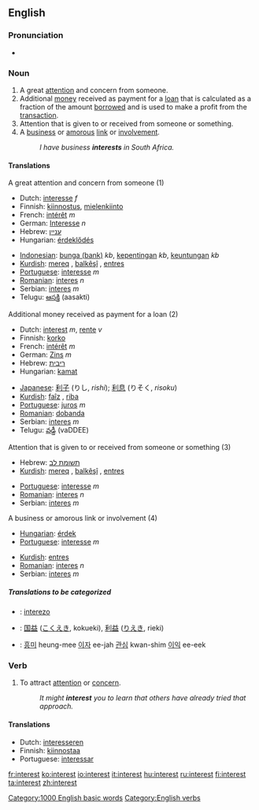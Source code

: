 ==English==

{{rank|story|deep|meet|472|interest|brother|I've|longer}}

===Pronunciation===
*{{audio|en-us-interest.ogg|Audio (US)}}

===Noun===
{{en-noun-reg}}

# A great [[attention]] and concern from someone.
# Additional [[money]] received as payment for a [[loan]] that is calculated as a fraction of the amount [[borrow]]ed and is used to make a profit from the [[transaction]].
# Attention that is given to or received from someone or something.
# A [[business]] or [[amorous]] [[link]] or [[involvement]].
#:''I have business '''interests''' in South Africa.''

====Translations====
;A great attention and concern from someone (1)
{{top}}
*Dutch: [[interesse]] ''f''
*Finnish: [[kiinnostus]], [[mielenkiinto]]
*French: [[intérêt]] ''m''
*German: [[Interesse]] ''n''
*Hebrew: [[עניין]] {{m}}
*Hungarian: [[érdeklődés]]
{{mid}}
*[[Indonesian]]: [[bunga (bank)]] ''kb'', [[penting|kepentingan]] ''kb'', [[keuntungan]] ''kb''
*[[Kurdish]]: [[mereq]] {{f}}, [[balkêşî]] {{f}}, [[entres]] {{f}}
*[[Portuguese]]: [[interesse]] ''m''
*[[Romanian]]: [[interes]] ''n''
*Serbian: [[interes]] ''m''
*Telugu: [[ఆసక్తి]] (aasakti)
{{bottom}}

;Additional money received as payment for a loan (2)
{{top}}
*Dutch: [[interest]] ''m'', [[rente]] ''v''
*Finnish: [[korko]]
*French: [[intérêt]] ''m''
*German: [[Zins]] ''m''
*Hebrew: [[ריבית]] {{f}}
*Hungarian: [[kamat]]
{{mid}}
*[[Japanese]]: [[利子]] (りし, ''rishi''); [[利息]] (りそく, ''risoku'')
*[[Kurdish]]: [[faîz]] {{f}}, [[riba]] {{f}}
*[[Portuguese]]: [[juros]] ''m''
*[[Romanian]]: [[dobanda]]
*Serbian: [[interes]] ''m''
*Telugu: [[వడ్డీ]] (vaDDEE)
{{bottom}}

;Attention that is given to or received from someone or something (3)
{{top}}
*Hebrew: [[תשומת לב]] {{f}}
*[[Kurdish]]: [[mereq]] {{f}}, [[balkêşî]] {{f}}, [[entres]] {{f}}
{{mid}}
*[[Portuguese]]: [[interesse]] ''m''
*[[Romanian]]: [[interes]] ''n''
*Serbian: [[interes]] ''m''
{{bottom}}

;A business or amorous link or involvement (4)
{{top}}
*[[Hungarian]]: [[érdek]]
*[[Portuguese]]: [[interesse]] ''m''
{{mid}}
*[[Kurdish]]: [[entres]] {{f}}
*[[Romanian]]: [[interes]] ''n''
*Serbian: [[interes]] ''m''
{{bottom}}

=====Translations to be categorized=====
{{checktrans}}
{{top}}
*{{ttbc|Esperanto}}: [[interezo]]
*{{ttbc|Japanese}}: [[国益]] ([[こくえき]], kokueki), [[利益]] ([[りえき]], rieki)
{{mid}}
*{{ttbc|Korean}}: [[흥미]] heung-mee [[이자]] ee-jah  [[관심]] kwan-shim [[이익]] ee-eek
{{bottom}}

===Verb===
{{en-verb}}

# To attract [[attention]] or [[concern]].
#:''It might '''interest''' you to learn that others have already tried that approach.''

====Translations====
*Dutch: [[interesseren]]
*Finnish: [[kiinnostaa]]
*Portuguese: [[interessar]]

[[Category:1000 English basic words]]

[[Category:English verbs]]

[[fr:interest]]
[[ko:interest]]
[[io:interest]]
[[it:interest]]
[[hu:interest]]
[[ru:interest]]
[[fi:interest]]
[[ta:interest]]
[[zh:interest]]